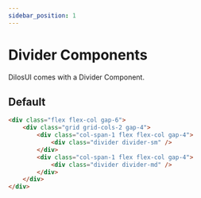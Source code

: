 ```yaml
---
sidebar_position: 1
---
```


# Divider Components

DilosUI comes with a Divider Component.


## Default
```html live
<div class="flex flex-col gap-6">
    <div class="grid grid-cols-2 gap-4">
        <div class="col-span-1 flex flex-col gap-4">
            <div class="divider divider-sm" />
        </div>
        <div class="col-span-1 flex flex-col gap-4">
            <div class="divider divider-md" />
        </div>
    </div>
</div>
```